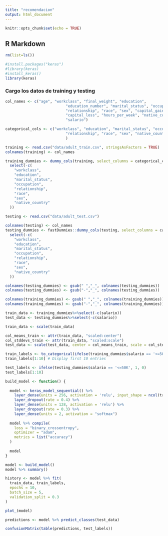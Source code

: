---
title: "recomendacion"
output: html_document
---

```{r setup, include=FALSE}
knitr::opts_chunk$set(echo = TRUE)
```

## R Markdown

```{r}
rm(list=ls())
```


```{r}
#install.packages("keras")
#library(keras)
#install_keras()
library(keras)
```

### Cargo los datos de training y testing

```{r}
col_names <- c("age", "workclass", "final_weight", "education",
                           "education_number", "marital_status", "occupation",
                           "relationship", "race", "sex", "capital_gain",
                           "capital_loss", "hours_per_week", "native_country",
                           "salario")

categorical_cols <- c("workclass", "education", "marital_status", "occupation",
                           "relationship", "race", "sex", "native_country"
                           )

training <- read.csv("data/adult_train.csv", stringsAsFactors = TRUE)
colnames(training) <- col_names

training_dummies <- dummy_cols(training, select_columns = categorical_cols, remove_first_dummy = F)%>%
  select(-c(
    "workclass",
    "education",
    "marital_status",
    "occupation",
    "relationship",
    "race",
    "sex",
    "native_country"
  ))

testing <- read.csv("data/adult_test.csv")

colnames(testing) <- col_names
testing_dummies <- fastDummies::dummy_cols(testing, select_columns = categorical_cols, remove_first_dummy = F)%>%
  select(-c(
    "workclass",
    "education",
    "marital_status",
    "occupation",
    "relationship",
    "race",
    "sex",
    "native_country"
  ))

colnames(testing_dummies) <- gsub(" ","_", colnames(testing_dummies))
colnames(testing_dummies) <- gsub("-","_", colnames(testing_dummies))

colnames(training_dummies) <- gsub(" ","_", colnames(training_dummies))
colnames(training_dummies) <- gsub("-","_", colnames(training_dummies))
```


```{r}
train_data <- training_dummies%>%select(-c(salario))
test_data <- testing_dummies%>%select(-c(salario))

train_data <- scale(train_data) 

col_means_train <- attr(train_data, "scaled:center") 
col_stddevs_train <- attr(train_data, "scaled:scale")
test_data <- scale(test_data, center = col_means_train, scale = col_stddevs_train)
```

```{r}
train_labels <- to_categorical(ifelse(training_dummies$salario == '<=50K', 1, 0))
train_labels[1:10] # Display first 10 entries

test_labels <- ifelse(testing_dummies$salario == '<=50K', 1, 0)
test_labels[1:10]
```


```{r}
build_model <- function() {
  
  model <- keras_model_sequential() %>%
    layer_dense(units = 256, activation = 'relu', input_shape = ncol(train_data)) %>% 
    layer_dropout(rate = 0.4) %>% 
    layer_dense(units = 128, activation = 'relu') %>%
    layer_dropout(rate = 0.3) %>%
    layer_dense(units = 2, activation = "softmax")
  
  model %>% compile(
    loss = "binary_crossentropy",
    optimizer = "adam",
    metrics = list("accuracy")
  )
  
  model
}

model <- build_model()
model %>% summary()
```

```{r}
history <- model %>% fit(
  train_data, train_labels, 
  epochs = 10, 
  batch_size = 5,
  validation_split = 0.3
)
```

```{r}
plot_(model)
```


```{r}
predictions <- model %>% predict_classes(test_data)

confusionMatrix(table(predictions, test_labels))
```

